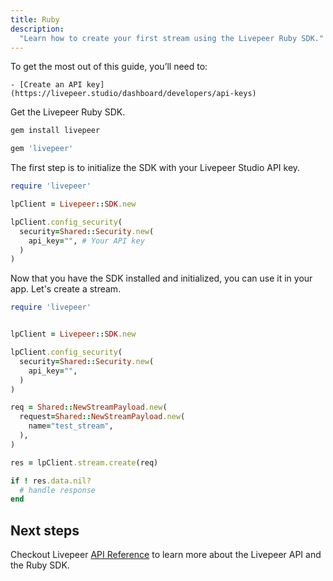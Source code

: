 ```yaml
---
title: Ruby
description:
  "Learn how to create your first stream using the Livepeer Ruby SDK."
---
```


<Steps>
  <Step title="Prerequisites">
  To get the most out of this guide, you’ll need to:

    - [Create an API key](https://livepeer.studio/dashboard/developers/api-keys)

  </Step>

<Step title="Install the SDK">

Get the Livepeer Ruby SDK.

<Tabs>
<Tab title="RubyGems">

```bash
gem install livepeer
```

</Tab>
<Tab title="Gemfile">

```bash
gem 'livepeer'
```

</Tab>
</Tabs>
  </Step>
  <Step title="Initialize the SDK">
    
The first step is to initialize the SDK with your Livepeer Studio API key.

```ruby
require 'livepeer'

lpClient = Livepeer::SDK.new

lpClient.config_security(
  security=Shared::Security.new(
    api_key="", # Your API key
  )
)
```

  </Step>
  <Step title="Use the SDK">
    Now that you have the SDK installed and initialized, you can use it in your app.
Let's create a stream.

```ruby
require 'livepeer'


lpClient = Livepeer::SDK.new

lpClient.config_security(
  security=Shared::Security.new(
    api_key="",
  )
)

req = Shared::NewStreamPayload.new(
  request=Shared::NewStreamPayload.new(
    name="test_stream",
  ),
)

res = lpClient.stream.create(req)

if ! res.data.nil?
  # handle response
end
```

  </Step>
</Steps>

## Next steps

Checkout Livepeer [API Reference](/api-reference) to learn more about the
Livepeer API and the Ruby SDK.
